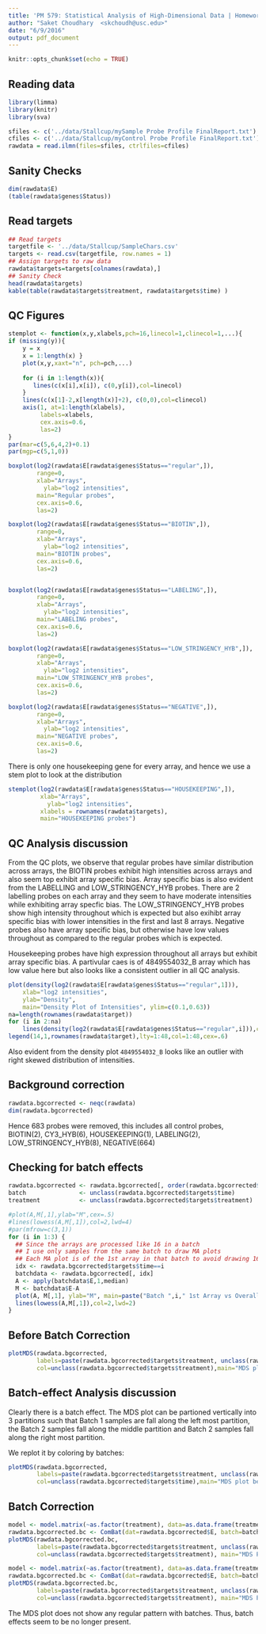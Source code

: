 ```yaml
---
title: 'PM 579: Statistical Analysis of High-Dimensional Data | Homework 2'
author: "Saket Choudhary  <skchoudh@usc.edu>"
date: "6/9/2016"
output: pdf_document
---
```


```r
knitr::opts_chunk$set(echo = TRUE)
```

## Reading data

```r
library(limma)
library(knitr)
library(sva)
```

```r
sfiles <- c('../data/Stallcup/mySample Probe Profile FinalReport.txt')
cfiles <- c('../data/Stallcup/myControl Probe Profile FinalReport.txt')
rawdata = read.ilmn(files=sfiles, ctrlfiles=cfiles)
```

## Sanity Checks 
```r
dim(rawdata$E)
(table(rawdata$genes$Status))
```

## Read targets
```r
## Read targets
targetfile <- '../data/Stallcup/SampleChars.csv'
targets <- read.csv(targetfile, row.names = 1)
## Assign targets to raw data
rawdata$targets=targets[colnames(rawdata),]
## Sanity Check
head(rawdata$targets)
kable(table(rawdata$targets$treatment, rawdata$targets$time) )
```

## QC Figures
```r
stemplot <- function(x,y,xlabels,pch=16,linecol=1,clinecol=1,...){
if (missing(y)){
    y = x
    x = 1:length(x) }
    plot(x,y,xaxt="n", pch=pch,...)
    
    for (i in 1:length(x)){
       lines(c(x[i],x[i]), c(0,y[i]),col=linecol)
    }
    lines(c(x[1]-2,x[length(x)]+2), c(0,0),col=clinecol)
    axis(1, at=1:length(xlabels), 
         labels=xlabels,
         cex.axis=0.6,
         las=2)
}
par(mar=c(5,6,4,2)+0.1)
par(mgp=c(5,1,0))

boxplot(log2(rawdata$E[rawdata$genes$Status=="regular",]),
        range=0, 
        xlab="Arrays",
	      ylab="log2 intensities",
        main="Regular probes",
        cex.axis=0.6,
        las=2)

boxplot(log2(rawdata$E[rawdata$genes$Status=="BIOTIN",]),
        range=0, 
        xlab="Arrays",
	      ylab="log2 intensities",
        main="BIOTIN probes",
        cex.axis=0.6,
        las=2)


boxplot(log2(rawdata$E[rawdata$genes$Status=="LABELING",]),
        range=0, 
        xlab="Arrays",
	      ylab="log2 intensities",
        main="LABELING probes",
        cex.axis=0.6,
        las=2)

boxplot(log2(rawdata$E[rawdata$genes$Status=="LOW_STRINGENCY_HYB",]),
        range=0, 
        xlab="Arrays",
	      ylab="log2 intensities",
        main="LOW_STRINGENCY_HYB probes",
        cex.axis=0.6,
        las=2)

boxplot(log2(rawdata$E[rawdata$genes$Status=="NEGATIVE",]),
        range=0, 
        xlab="Arrays",
	      ylab="log2 intensities",
        main="NEGATIVE probes",
        cex.axis=0.6,
        las=2)

```

There is only one housekeeping gene for every array, and hence we use a stem plot to look at the distribution
```r
stemplot(log2(rawdata$E[rawdata$genes$Status=="HOUSEKEEPING",]),
         xlab="Arrays",
	       ylab="log2 intensities",
         xlabels = rownames(rawdata$targets),
         main="HOUSEKEEPING probes")
```

## QC Analysis discussion

From the QC plots, we observe that regular probes have similar distribution across arrays, the BIOTIN probes
exhibit high intensities across arrays and also seem top exhibit array specific bias. Array specific bias is also evident from the LABELLING and LOW_STRINGENCY_HYB probes. There are 2 labelling probes on each array and they seem to have moderate intensities while exhibiting array specfic bias. The  LOW_STRINGENCY_HYB probes show high intensity throughout which is expected but also exihibt array specific bias with lower intensities in the first and last 8 arrays. Negative probes also have array specific bias,  but otherwise have low values throughout as compared to the regular probes which is expected. 

Housekeeping probes have high expression throughout all arrays but exhibit array specific bias. A partivular caes is of 4849554032_B array which has low value here but also looks like a consistent outlier in all QC analysis. 


```r
plot(density(log2(rawdata$E[rawdata$genes$Status=="regular",1])),
	xlab="log2 intensities",
	ylab="Density",
	main="Density Plot of Intensities", ylim=c(0.1,0.63)) 
na=length(rownames(rawdata$target))
for (i in 2:na)
	lines(density(log2(rawdata$E[rawdata$genes$Status=="regular",i])),col=i,lty=i)
legend(14,1,rownames(rawdata$target),lty=1:48,col=1:48,cex=.6) 
```


Also evident from the density plot `4849554032_B` looks like an outlier with right skewed distribution of intensities.

## Background correction
```r
rawdata.bgcorrected <- neqc(rawdata)
dim(rawdata.bgcorrected) 
```

Hence 683 probes were removed, this includes all control probes, BIOTIN(2), CY3_HYB(6), HOUSEKEEPING(1), LABELING(2),
LOW_STRINGENCY_HYB(8), NEGATIVE(664)



## Checking for batch effects
```r
rawdata.bgcorrected <- rawdata.bgcorrected[, order(rawdata.bgcorrected$targets$treatment,                                 rawdata.bgcorrected$targets$time)]
batch               <- unclass(rawdata.bgcorrected$targets$time)
treatment           <- unclass(rawdata.bgcorrected$targets$treatment)

#plot(A,M[,1],ylab="M",cex=.5)
#lines(lowess(A,M[,1]),col=2,lwd=4)
#par(mfrow=c(3,1))
for (i in 1:3) {
  ## Since the arrays are processed like 16 in a batch
  ## I use only samples from the same batch to draw MA plots
  ## Each MA plot is of the 1st array in that batch to avoid drawing 16 x 3 plots
  idx <- rawdata.bgcorrected$targets$time==i
  batchdata <- rawdata.bgcorrected[, idx]
  A <- apply(batchdata$E,1,median)
  M <- batchdata$E-A
  plot(A, M[,1], ylab="M", main=paste("Batch ",i," 1st Array vs Overall Avg"), cex=.3)
  lines(lowess(A,M[,1]),col=2,lwd=2)
}
```


## Before Batch Correction
```r
plotMDS(rawdata.bgcorrected,
        labels=paste(rawdata.bgcorrected$targets$treatment, unclass(rawdata.bgcorrected$targets$time), sep="_"),
        col=unclass(rawdata.bgcorrected$targets$treatment),main="MDS plot before batch correction colored by treatment")
```

## Batch-effect Analysis discussion

Clearly there is a batch effect. The MDS plot can be partioned vertically into 3 partitions
such that Batch 1 samples are fall along the left most partition, the Batch 2 samples fall along the middle partition
and Batch 2 samples fall along the right most partition.

We replot it by coloring by batches:

```r
plotMDS(rawdata.bgcorrected,
        labels=paste(rawdata.bgcorrected$targets$treatment, unclass(rawdata.bgcorrected$targets$time), sep="_"),
        col=unclass(rawdata.bgcorrected$targets$time),main="MDS plot before batch correction colored by batch")
```

## Batch Correction
```r
model <- model.matrix(~as.factor(treatment), data=as.data.frame(treatment))
rawdata.bgcorrected.bc <- ComBat(dat=rawdata.bgcorrected$E, batch=batch, mod=model)
plotMDS(rawdata.bgcorrected.bc,
        labels=paste(rawdata.bgcorrected$targets$treatment, unclass(rawdata.bgcorrected$targets$time), sep="_"),
        col=unclass(rawdata.bgcorrected$targets$treatment), main="MDS Plot post batch correction colored by treatment")
```

```r
model <- model.matrix(~as.factor(treatment), data=as.data.frame(treatment))
rawdata.bgcorrected.bc <- ComBat(dat=rawdata.bgcorrected$E, batch=batch, mod=model)
plotMDS(rawdata.bgcorrected.bc,
        labels=paste(rawdata.bgcorrected$targets$treatment, unclass(rawdata.bgcorrected$targets$time), sep="_"),
        col=unclass(rawdata.bgcorrected$targets$treatment), main="MDS Plot post batch correction colored by batch")
```

The MDS plot does not show any regular pattern with batches. Thus, batch effects seem to be no longer present.